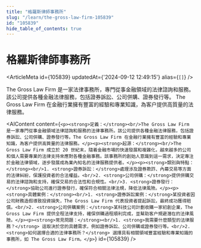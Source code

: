 ```yaml
---
title: "格羅斯律師事務所"
slug: "/learn/the-gross-law-firm-105839"
id: "105839"
hide_table_of_contents: true
---
```



# 格羅斯律師事務所

<ArticleMeta id={105839} updatedAt={'2024-09-12 12:49:15'} alias={`[]`} />
<div className='border-solid border-b border-t-0 my-4 border-[var(--ifm-color-gray-300)]' />

The Gross Law Firm 是一家法律事務所，專門從事金融領域的法律諮詢和服務。該公司提供各種金融法律服務，包括證券訴訟、公司併購、證券發行等。 The Gross Law Firm 在金融行業擁有豐富的經驗和專業知識，為客户提供高質量的法律服務。

<AIContent content={`<p><strong>定義：</strong><br/>The Gross Law Firm 是一家專門從事金融領域法律諮詢和服務的法律事務所。該公司提供各種金融法律服務，包括證券訴訟、公司併購、證券發行等。The Gross Law Firm 在金融行業擁有豐富的經驗和專業知識，為客户提供高質量的法律服務。</p><p><strong>起源：</strong><br/>The Gross Law Firm 成立於 20 世紀末，隨着金融市場的快速發展和複雜化，越來越多的公司和個人需要專業的法律支持來應對各種金融事務。該事務所的創始人意識到這一需求，決定專注於金融法律領域，逐步發展成為業內知名的法律服務提供者。</p><p><strong>類別與特點：</strong><br/>1. <strong>證券訴訟：</strong>處理涉及證券欺詐、內幕交易等方面的法律糾紛，保護投資者的合法權益。<br/>2. <strong>公司併購：</strong>提供併購交易的法律諮詢和支持，確保交易的合法性和合規性。<br/>3. <strong>證券發行：</strong>協助公司進行證券發行，確保符合相關法律法規，降低法律風險。</p><p><strong>具體案例：</strong><br/>1. <strong>證券訴訟案例：</strong>某投資者因公司財務造假導致投資損失，The Gross Law Firm 代表投資者提起訴訟，最終成功獲得賠償。<br/>2. <strong>公司併購案例：</strong>某科技公司計劃收購一家初創企業，The Gross Law Firm 提供全程法律支持，確保併購過程順利完成，並幫助客户規避潛在的法律風險。</p><p><strong>常見問題：</strong><br/>1. <strong>我需要什麼類型的法律服務？</strong> 這取決於您的具體需求，例如證券訴訟、公司併購或證券發行等。<br/>2. <strong>如何選擇合適的法律事務所？</strong> 選擇具有相關領域豐富經驗和專業知識的事務所，如 The Gross Law Firm。</p>`} id={105839} />
